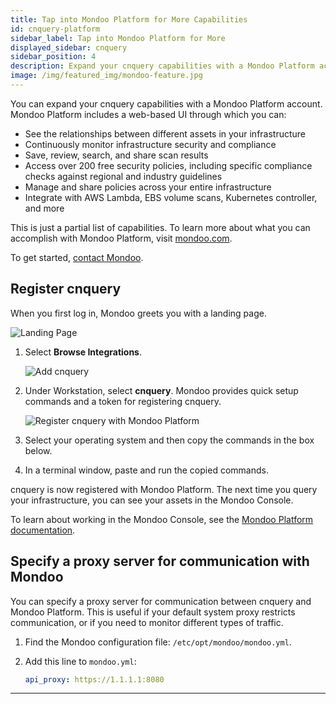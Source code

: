 ```yaml
---
title: Tap into Mondoo Platform for More Capabilities
id: cnquery-platform
sidebar_label: Tap into Mondoo Platform for More
displayed_sidebar: cnquery
sidebar_position: 4
description: Expand your cnquery capabilities with a Mondoo Platform account.
image: /img/featured_img/mondoo-feature.jpg
---
```


You can expand your cnquery capabilities with a Mondoo Platform account. Mondoo Platform includes a web-based UI through which you can:

- See the relationships between different assets in your infrastructure
- Continuously monitor infrastructure security and compliance
- Save, review, search, and share scan results
- Access over 200 free security policies, including specific compliance checks against regional and industry guidelines
- Manage and share policies across your entire infrastructure
- Integrate with AWS Lambda, EBS volume scans, Kubernetes controller, and more

This is just a partial list of capabilities. To learn more about what you can accomplish with Mondoo Platform, visit [mondoo.com](https://mondoo.com).

To get started, [contact Mondoo](https://mondoo.com/contact).

## Register cnquery

When you first log in, Mondoo greets you with a landing page.

![Landing Page](/img/platform/start/welcome_to_mondoo.png)

1. Select **Browse Integrations**.

   ![Add cnquery](/img/cnspec/cnspec-add-integration.png)

2. Under Workstation, select **cnquery**. Mondoo provides quick setup commands and a token for registering cnquery.

   ![Register cnquery with Mondoo Platform](/img//cnquery/cnquery-platform-quick-setup.png)

3. Select your operating system and then copy the commands in the box below.

4. In a terminal window, paste and run the copied commands.

cnquery is now registered with Mondoo Platform. The next time you query your infrastructure, you can see your assets in the Mondoo Console.

To learn about working in the Mondoo Console, see the [Mondoo Platform documentation](/platform/home/).

## Specify a proxy server for communication with Mondoo

You can specify a proxy server for communication between cnquery and Mondoo Platform. This is useful if your default system proxy restricts communication, or if you need to monitor different types of traffic.

1. Find the Mondoo configuration file: `/etc/opt/mondoo/mondoo.yml`.

2. Add this line to `mondoo.yml`:

   ```yaml
   api_proxy: https://1.1.1.1:8080
   ```

---
